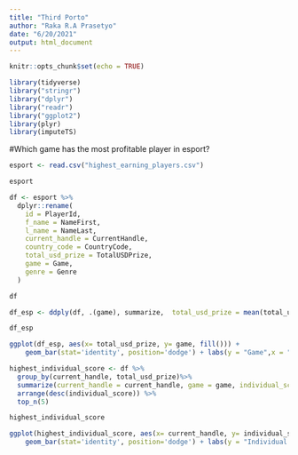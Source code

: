 ---
title: "Third Porto"
author: "Raka R.A Prasetyo"
date: "6/20/2021"
output: html_document
---

```{r setup, include=FALSE}
knitr::opts_chunk$set(echo = TRUE)
```

```{r}
library(tidyverse)
library("stringr")
library("dplyr")
library("readr")
library("ggplot2")
library(plyr)
library(imputeTS)
``` 

#Which game has the most profitable player in esport?

```{r}
esport <- read.csv("highest_earning_players.csv")

esport
```

```{r}
df <- esport %>% 
  dplyr::rename(
    id = PlayerId,
    f_name = NameFirst,
    l_name = NameLast,
    current_handle = CurrentHandle,
    country_code = CountryCode,
    total_usd_prize = TotalUSDPrize,
    game = Game,
    genre = Genre
  )
```

```{r}
df
```


```{r}
df_esp <- ddply(df, .(game), summarize,  total_usd_prize = mean(total_usd_prize))

df_esp
```

```{r}
ggplot(df_esp, aes(x= total_usd_prize, y= game, fill())) +
    geom_bar(stat='identity', position='dodge') + labs(y = "Game",x = "Total Prize Avg")
```


```{r}
highest_individual_score <- df %>%
  group_by(current_handle, total_usd_prize)%>%
  summarize(current_handle = current_handle, game = game, individual_score = total_usd_prize)%>%
  arrange(desc(individual_score)) %>%
  top_n(5)
```

```{r}
highest_individual_score
```

```{r}
ggplot(highest_individual_score, aes(x= current_handle, y= individual_score, fill= game)) +
    geom_bar(stat='identity', position='dodge') + labs(y = "Individual Prize",x = "Current Handle", fill = "Games")
```
